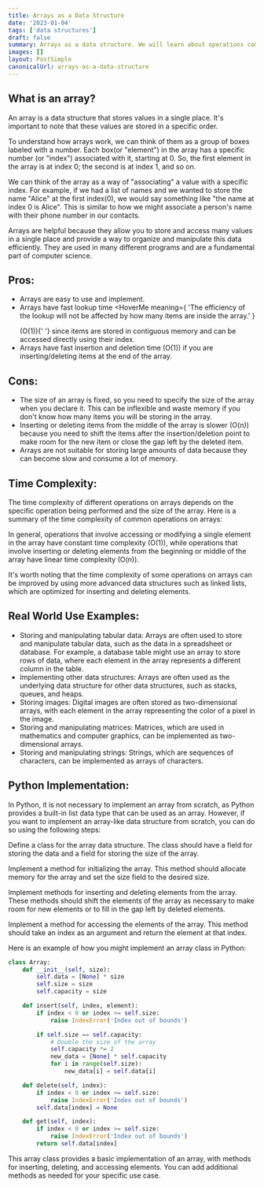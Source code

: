 ```yaml
---
title: Arrays as a Data Structure
date: '2023-01-04'
tags: ['data structures']
draft: false
summary: Arrays as a data structure. We will learn about operations complexity and more.
images: []
layout: PostSimple
canonicalUrl: arrays-as-a-data-structure
---
```


## What is an array?

An array is a data structure that stores values in a single place. It's important to note that these values are stored in a specific order.

To understand how arrays work, we can think of them as a group of boxes labeled with a number. Each box(or "element") in the array has a specific number (or "index") associated with it, starting at 0. So, the first element in the array is at index 0; the second is at index 1, and so on.

We can think of the array as a way of "associating" a value with a specific index. For example, if we had a list of names and we wanted to store the name "Alice" at the first index(0), we would say something like "the name at index 0 is Alice". This is similar to how we might associate a person's name with their phone number in our contacts.

Arrays are helpful because they allow you to store and access many values in a single place and provide a way to organize and manipulate this data efficiently. They are used in many different programs and are a fundamental part of computer science.

## Pros:

- Arrays are easy to use and implement.
- Arrays have fast lookup time
  <HoverMe
    meaning={
      'The efficiency of the lookup will not be affected by how many items are inside the array.'
    }
  >
    (O(1)){' '}
  </HoverMe> since items are stored in contiguous memory and can be accessed directly using their index.
- Arrays have fast insertion and deletion time (O(1)) if you are inserting/deleting items at the end of the array.

## Cons:

- The size of an array is fixed, so you need to specify the size of the array when you declare it. This can be inflexible and waste memory if you don't know how many items you will be storing in the array.
- Inserting or deleting items from the middle of the array is slower (O(n)) because you need to shift the items after the insertion/deletion point to make room for the new item or close the gap left by the deleted item.
- Arrays are not suitable for storing large amounts of data because they can become slow and consume a lot of memory.

## Time Complexity:

The time complexity of different operations on arrays depends on the specific operation being performed and the size of the array. Here is a summary of the time complexity of common operations on arrays:

<div class="h-[40vh] w-full">
  <TimeComplexityFlow
    access_time="O(1)"
    search_time="O(n)"
    insertion_time="O(n)"
    deletion_time="O(n)"
  />
</div>

In general, operations that involve accessing or modifying a single element in the array have constant time complexity (O(1)), while operations that involve inserting or deleting elements from the beginning or middle of the array have linear time complexity (O(n)).

It's worth noting that the time complexity of some operations on arrays can be improved by using more advanced data structures such as linked lists, which are optimized for inserting and deleting elements.

## Real World Use Examples:

- Storing and manipulating tabular data: Arrays are often used to store and manipulate tabular data, such as the data in a spreadsheet or database. For example, a database table might use an array to store rows of data, where each element in the array represents a different column in the table.
- Implementing other data structures: Arrays are often used as the underlying data structure for other data structures, such as stacks, queues, and heaps.
- Storing images: Digital images are often stored as two-dimensional arrays, with each element in the array representing the color of a pixel in the image.
- Storing and manipulating matrices: Matrices, which are used in mathematics and computer graphics, can be implemented as two-dimensional arrays.
- Storing and manipulating strings: Strings, which are sequences of characters, can be implemented as arrays of characters.

## Python Implementation:

In Python, it is not necessary to implement an array from scratch, as Python provides a built-in list data type that can be used as an array. However, if you want to implement an array-like data structure from scratch, you can do so using the following steps:

Define a class for the array data structure. The class should have a field for storing the data and a field for storing the size of the array.

Implement a method for initializing the array. This method should allocate memory for the array and set the size field to the desired size.

Implement methods for inserting and deleting elements from the array. These methods should shift the elements of the array as necessary to make room for new elements or to fill in the gap left by deleted elements.

Implement a method for accessing the elements of the array. This method should take an index as an argument and return the element at that index.

Here is an example of how you might implement an array class in Python:

```python
class Array:
    def __init__(self, size):
        self.data = [None] * size
        self.size = size
        self.capacity = size

    def insert(self, index, element):
        if index < 0 or index >= self.size:
            raise IndexError('Index out of bounds')

        if self.size == self.capacity:
            # Double the size of the array
            self.capacity *= 2
            new_data = [None] * self.capacity
            for i in range(self.size):
                new_data[i] = self.data[i]

    def delete(self, index):
        if index < 0 or index >= self.size:
            raise IndexError('Index out of bounds')
        self.data[index] = None

    def get(self, index):
        if index < 0 or index >= self.size:
            raise IndexError('Index out of bounds')
        return self.data[index]
```

This array class provides a basic implementation of an array, with methods for inserting, deleting, and accessing elements. You can add additional methods as needed for your specific use case.
